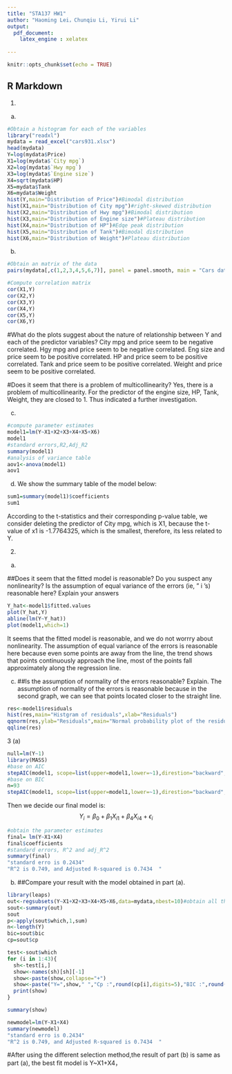 ---
title: "STA137 HW1"
author: "Haoming Lei，Chunqiu Li, Yirui Li"
output:
  pdf_document: 
    latex_engine : xelatex
  
---

```{r setup, include=FALSE}
knitr::opts_chunk$set(echo = TRUE)
```

## R Markdown
1.
(a)
```{r}
#Obtain a histogram for each of the variables
library("readxl")
mydata = read_excel("cars931.xlsx")
head(mydata)
Y=log(mydata$Price)
X1=log(mydata$`City mpg`)
X2=log(mydata$`Hwy mpg`)
X3=log(mydata$`Engine size`)
X4=sqrt(mydata$HP)
X5=mydata$Tank
X6=mydata$Weight
hist(Y,main="Distribution of Price")#Bimodal distribution
hist(X1,main="Distribution of City mpg")#right-skewed distribution 
hist(X2,main="Distribution of Hwy mpg")#Bimodal distribution
hist(X3,main="Distribution of Engine size")#Plateau distribution  
hist(X4,main="Distribution of HP")#Edqe peak distribution
hist(X5,main="Distribution of Tank")#Bimodal distribution
hist(X6,main="Distribution of Weight")#Plateau distribution 
```

(b)
```{r}
#Obtain an matrix of the data
pairs(mydata[,c(1,2,3,4,5,6,7)], panel = panel.smooth, main = "Cars data", pch = 19, cex=0.5)
```

```{r}
#Compute correlation matrix 
cor(X1,Y)
cor(X2,Y)
cor(X3,Y)
cor(X4,Y)
cor(X5,Y)
cor(X6,Y)
```
#What do the plots suggest about the nature of relationship between Y and each of the predictor variables?
City mpg and price seem to be negative correlated. Hgy mpg and price seem to be negative correlated. Eng size and price seem to be positive correlated. HP and price seem to be positive correlated. Tank and price seem to be positive correlated. Weight and price seem to be positive correlated. 


#Does it seem that there is a problem of multicollinearity?
Yes, there is a problem of multicollinearity. For the predictor of the engine size, HP, Tank, Weight, they are closed to 1. Thus indicated a further investigation.  

(c)
```{r}
#compute parameter estimates
model1=lm(Y~X1+X2+X3+X4+X5+X6)
model1
#standard errors,R2,Adj_R2
summary(model1)
#analysis of variance table
aov1<-anova(model1)
aov1
```

(d)
We show the summary table of the model below:
```{r}
sum1=summary(model1)$coefficients
sum1
```
According to the t-statistics and their corresponding p-value table, we consider deleting the predictor of City mpg, which is X1, because the t-value of x1 is -1.7764325, which is the smallest, therefore, its less related to Y. 

2.

(a)

##Does it seem that the fitted model is reasonable? Do you suspect any nonlinearity? Is the assumption of equal variance of the errors (ie, " i ’s) reasonable here? Explain your answers
```{r}
Y_hat<-model1$fitted.values
plot(Y_hat,Y)
abline(lm(Y~Y_hat))
plot(model1,which=1)
```
It seems that the fitted model is reasonable, and we do not worrry about nonlinearity. The assumption of equal variance of the errors is reasonable here because even some points are away from the line, the trend shows that points continuously approach the line, most of the points fall approximately along the regression line.  

(c)
##Is the assumption of normality of the errors reasonable? Explain.
The assumption of normality of the errors is reasonable because in the second graph, we can see that points located closer to the straight line. 
```{r}
res<-model1$residuals
hist(res,main="Histgram of residuals",xlab="Residuals")
qqnorm(res,ylab="Residuals",main="Normal probability plot of the residuals")
qqline(res)
```
3 
(a)
```{r}
null=lm(Y~1)
library(MASS)
#base on AIC
stepAIC(model1, scope=list(upper=model1,lower=~1),direstion="backward",k=2,trace=FALSE)
#base on BIC
n=93
stepAIC(model1, scope=list(upper=model1,lower=~1),direstion="backward",k=log(n),trace=FALSE)
```
Then we decide our final model is:
$$Y_i=\beta_0+\beta_1X_{i1}+\beta_4X_{i4}+\epsilon_i$$

```{r}
#obtain the parameter estimates
final= lm(Y~X1+X4)
final$coefficients
#standard errors, R^2 and adj_R^2
summary(final)
"standard erro is 0.2434"
"R^2 is 0.749, and Adjusted R-squared is 0.7434  "
```

(b)
##Compare your result with the model obtained in part (a).
```{r}
library(leaps)
out<-regsubsets(Y~X1+X2+X3+X4+X5+X6,data=mydata,nbest=10)#obtain all the models
sout<-summary(out)
sout
p<-apply(sout$which,1,sum)
n<-length(Y)
bic=sout$bic
cp=sout$cp

test<-sout$which
for (i in 1:43){
  sh<-test[i,]
  show<-names(sh)[sh][-1]
  show<-paste(show,collapse="+")
  show<-paste("Y=",show," ","Cp :",round(cp[i],digits=5),"BIC :",round(bic[i],digits=5))
  print(show)
}

summary(show)
```

```{r}
newmodel=lm(Y~X1+X4)
summary(newmodel)
"standard erro is 0.2434"
"R^2 is 0.749, and Adjusted R-squared is 0.7434  "
```
#After using the different selection method,the result of part (b) is same as part (a), the best fit model is Y~X1+X4，
```{r ref.label=knitr::all_labels(), echo = T, eval = F}
```



